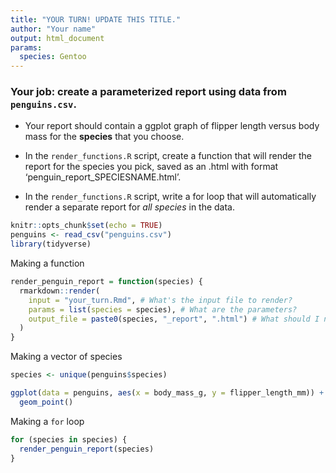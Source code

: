 ```yaml
---
title: "YOUR TURN! UPDATE THIS TITLE."
author: "Your name"
output: html_document
params:
  species: Gentoo
---
```


### Your job: create a parameterized report using data from `penguins.csv`. 
- Your report should contain a ggplot graph of flipper length versus body mass for the **species** that you choose.

- In the `render_functions.R` script, create a function that will render the report for the species you pick, saved as an .html with format 'penguin_report_SPECIESNAME.html'. 

- In the `render_functions.R` script, write a for loop that will automatically render a separate report for *all species* in the data. 



```r
knitr::opts_chunk$set(echo = TRUE)
penguins <- read_csv("penguins.csv")
library(tidyverse)
```

Making a function
```r
render_penguin_report = function(species) {
  rmarkdown::render(
    input = "your_turn.Rmd", # What's the input file to render?
    params = list(species = species), # What are the parameters?
    output_file = paste0(species, "_report", ".html") # What should I name the output file?
  )
}
```


Making a vector of species
```r

species <- unique(penguins$species)

ggplot(data = penguins, aes(x = body_mass_g, y = flipper_length_mm)) +
  geom_point()
```



Making a `for` loop
```r
for (species in species) {
  render_penguin_report(species)
}
```

